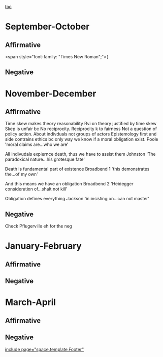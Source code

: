 [[toc]]
=September-October= 
==Affirmative== 
<span style="font-family: "Times New Roman";">(</span>











==Negative== 

=November-December= 
==Affirmative== 
Time skew makes theory reasonability
Rvi on theory justified by time skew
Skep is unfair bc No reciprocity. Reciprocity k to fairness 
Not a question of policy action. About indivduals not groups of actors
Epistemology first and side contrains ethics bc only way we know if a moral obligation exist. 
Poole 'moral claims are...who we are'

All indivudals expiernce death, thus we have to assist them
Johnston 'The paradoxical nature...his grotesque fate'

Death is fundamental part of existence
Broadbend 1 'this demonstrates the...of my own'

And this means we have an obligation
Broadbend 2 'Heidegger consideration of...shalt not kill'

Obligation defines everything 
Jackson 'in insisting on...can not master'
==Negative== 
Check Pflugerville eh for the neg
=January-February= 
==Affirmative== 
==Negative== 

=March-April= 
==Affirmative== 
==Negative== 

[[include page="space.template.Footer"]]